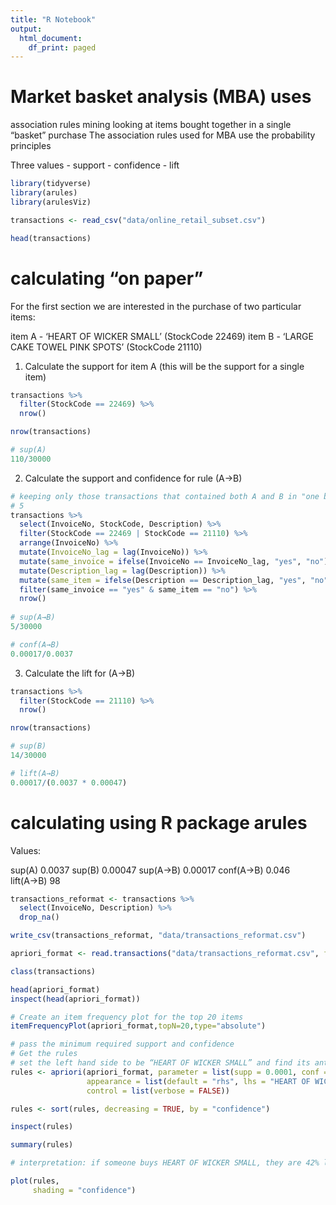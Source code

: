 ```yaml
---
title: "R Notebook"
output:
  html_document:
    df_print: paged
---
```


# Market basket analysis (MBA) uses
association rules mining looking at items bought together in a single "basket" purchase
The association rules used for MBA use the probability principles 

Three values
- support
- confidence
- lift

```r
library(tidyverse)
library(arules)
library(arulesViz)

transactions <- read_csv("data/online_retail_subset.csv")
```

```r
head(transactions)
```

# calculating "on paper"

For the first section we are interested in the purchase of two particular items:

item A - ‘HEART OF WICKER SMALL’ (StockCode 22469)
item B - ‘LARGE CAKE TOWEL PINK SPOTS’ (StockCode 21110)

1. Calculate the support for item A
 (this will be the support for a single item)
 
```r
transactions %>% 
  filter(StockCode == 22469) %>% 
  nrow()

nrow(transactions)

# sup(A)
110/30000
```

2. Calculate the support and confidence for rule (A→B)

```r
# keeping only those transactions that contained both A and B in "one basket"
# 5
transactions %>% 
  select(InvoiceNo, StockCode, Description) %>% 
  filter(StockCode == 22469 | StockCode == 21110) %>% 
  arrange(InvoiceNo) %>% 
  mutate(InvoiceNo_lag = lag(InvoiceNo)) %>% 
  mutate(same_invoice = ifelse(InvoiceNo == InvoiceNo_lag, "yes", "no")) %>% 
  mutate(Description_lag = lag(Description)) %>% 
  mutate(same_item = ifelse(Description == Description_lag, "yes", "no")) %>% 
  filter(same_invoice == "yes" & same_item == "no") %>% 
  nrow()
  
# sup(A→B)
5/30000

# conf(A→B)
0.00017/0.0037
```

3. Calculate the lift for (A→B)

```r
transactions %>% 
  filter(StockCode == 21110) %>% 
  nrow()

nrow(transactions)

# sup(B)
14/30000

# lift(A→B)
0.00017/(0.0037 * 0.00047)
```


# calculating using R package arules

Values:

sup(A) 0.0037
sup(B) 0.00047
sup(A→B)  0.00017
conf(A→B) 0.046
lift(A→B) 98

```r
transactions_reformat <- transactions %>%
  select(InvoiceNo, Description) %>%
  drop_na()

write_csv(transactions_reformat, "data/transactions_reformat.csv")

apriori_format <- read.transactions("data/transactions_reformat.csv", format = "single", sep = ",", header = TRUE, cols = c("InvoiceNo", "Description"))

class(transactions)
```

```r
head(apriori_format)
inspect(head(apriori_format))
```


```r
# Create an item frequency plot for the top 20 items
itemFrequencyPlot(apriori_format,topN=20,type="absolute")
```


```r
# pass the minimum required support and confidence
# Get the rules
# set the left hand side to be “HEART OF WICKER SMALL” and find its antecedents
rules <- apriori(apriori_format, parameter = list(supp = 0.0001, conf = 0.2),
                 appearance = list(default = "rhs", lhs = "HEART OF WICKER SMALL"), # right hand side/left hand side
                 control = list(verbose = FALSE))

rules <- sort(rules, decreasing = TRUE, by = "confidence")

inspect(rules)

summary(rules)

# interpretation: if someone buys HEART OF WICKER SMALL, they are 42% likely to buy HEART OF WICKER LARGE too
```

```r
plot(rules,  
     shading = "confidence")
```





